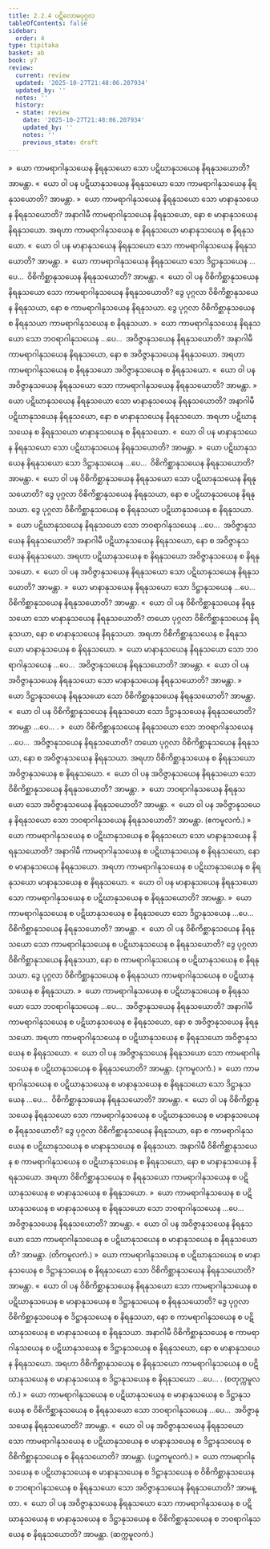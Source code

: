 ```yaml
---
title: 2.2.4 ပဋိလောမပုဂ္ဂလ
tableOfContents: false
sidebar:
  order: 4
type: tipitaka
basket: ab
book: y7
review:
  current: review
  updated: '2025-10-27T21:48:06.207934'
  updated_by: ''
  notes: ''
  history:
  - state: review
    date: '2025-10-27T21:48:06.207934'
    updated_by: ''
    notes: ''
    previous_state: draft
---
```



<ReviewStatus review={frontmatter.review} showDetails={true} />

<HypothesisAnnotation frontmatter={frontmatter} />

<DynamicBreadcrumb />

<Division number="99" book="y7" e="ch" v="34" p="123">

<Paragraph number="682" book="y7">
»  ယော ကာမရာဂါနုသယေန နိရနုသယော သော ပဋိဃာနုသယေန နိရနုသယောတိ? အာမန္တာ.
</Paragraph>

<Paragraph number="683" book="y7">
«  ယော ဝါ ပန ပဋိဃာနုသယေန နိရနုသယော သော ကာမရာဂါနုသယေန နိရနုသယောတိ? အာမန္တာ.
</Paragraph>

<Paragraph number="684" book="y7">
»  ယော ကာမရာဂါနုသယေန နိရနုသယော သော မာနာနုသယေန နိရနုသယောတိ?
</Paragraph>

<Paragraph number="685" book="y7">
အနာဂါမီ ကာမရာဂါနုသယေန နိရနုသယော, နော စ မာနာနုသယေန နိရနုသယော. အရဟာ ကာမရာဂါနုသယေန စ နိရနုသယော မာနာနုသယေန စ နိရနုသယော.
</Paragraph>

<Paragraph number="686" book="y7">
«  ယော ဝါ ပန မာနာနုသယေန နိရနုသယော သော ကာမရာဂါနုသယေန နိရနုသယောတိ? အာမန္တာ.
</Paragraph>

<Paragraph number="687" book="y7">
»  ယော ကာမရာဂါနုသယေန နိရနုသယော သော ဒိဋ္ဌာနုသယေန …ပေ…  ဝိစိကိစ္ဆာနုသယေန နိရနုသယောတိ? အာမန္တာ.
</Paragraph>

<Paragraph number="688" book="y7">
«  ယော ဝါ ပန ဝိစိကိစ္ဆာနုသယေန နိရနုသယော သော ကာမရာဂါနုသယေန နိရနုသယောတိ?
</Paragraph>

<Paragraph number="689" book="y7">
ဒွေ ပုဂ္ဂလာ ဝိစိကိစ္ဆာနုသယေန နိရနုသယာ, နော စ ကာမရာဂါနုသယေန နိရနုသယာ. ဒွေ ပုဂ္ဂလာ ဝိစိကိစ္ဆာနုသယေန စ နိရနုသယာ ကာမရာဂါနုသယေန စ နိရနုသယာ.
</Paragraph>

<Paragraph number="690" book="y7">
»  ယော ကာမရာဂါနုသယေန နိရနုသယော သော ဘဝရာဂါနုသယေန …ပေ…  အဝိဇ္ဇာနုသယေန နိရနုသယောတိ?
</Paragraph>

<Paragraph number="691" book="y7">
အနာဂါမီ ကာမရာဂါနုသယေန နိရနုသယော, နော စ အဝိဇ္ဇာနုသယေန နိရနုသယော. အရဟာ ကာမရာဂါနုသယေန စ နိရနုသယော အဝိဇ္ဇာနုသယေန စ နိရနုသယော.
</Paragraph>

<Paragraph number="692" book="y7">
«  ယော ဝါ ပန အဝိဇ္ဇာနုသယေန နိရနုသယော သော ကာမရာဂါနုသယေန နိရနုသယောတိ? အာမန္တာ.
</Paragraph>

</Division>
<Division number="100" book="y7" e="ch" v="34" p="124">

<Paragraph number="693" book="y7">
»  ယော ပဋိဃာနုသယေန နိရနုသယော သော မာနာနုသယေန နိရနုသယောတိ?
</Paragraph>

<Paragraph number="694" book="y7">
အနာဂါမီ ပဋိဃာနုသယေန နိရနုသယော, နော စ မာနာနုသယေန နိရနုသယော. အရဟာ ပဋိဃာနုသယေန စ နိရနုသယော မာနာနုသယေန စ နိရနုသယော.
</Paragraph>

<Paragraph number="695" book="y7">
«  ယော ဝါ ပန မာနာနုသယေန နိရနုသယော သော ပဋိဃာနုသယေန နိရနုသယောတိ? အာမန္တာ.
</Paragraph>

<Paragraph number="696" book="y7">
»  ယော ပဋိဃာနုသယေန နိရနုသယော သော ဒိဋ္ဌာနုသယေန …ပေ…  ဝိစိကိစ္ဆာနုသယေန နိရနုသယောတိ? အာမန္တာ.
</Paragraph>

<Paragraph number="697" book="y7">
«  ယော ဝါ ပန ဝိစိကိစ္ဆာနုသယေန နိရနုသယော သော ပဋိဃာနုသယေန နိရနုသယောတိ?
</Paragraph>

<Paragraph number="698" book="y7">
ဒွေ ပုဂ္ဂလာ ဝိစိကိစ္ဆာနုသယေန နိရနုသယာ, နော စ ပဋိဃာနုသယေန နိရနုသယာ. ဒွေ ပုဂ္ဂလာ ဝိစိကိစ္ဆာနုသယေန စ နိရနုသယာ ပဋိဃာနုသယေန စ နိရနုသယာ.
</Paragraph>

<Paragraph number="699" book="y7">
»  ယော ပဋိဃာနုသယေန နိရနုသယော သော ဘဝရာဂါနုသယေန …ပေ…  အဝိဇ္ဇာနုသယေန နိရနုသယောတိ?
</Paragraph>

<Paragraph number="700" book="y7">
အနာဂါမီ ပဋိဃာနုသယေန နိရနုသယော, နော စ အဝိဇ္ဇာနုသယေန နိရနုသယော. အရဟာ ပဋိဃာနုသယေန စ နိရနုသယော အဝိဇ္ဇာနုသယေန စ နိရနုသယော.
</Paragraph>

<Paragraph number="701" book="y7">
«  ယော ဝါ ပန အဝိဇ္ဇာနုသယေန နိရနုသယော သော ပဋိဃာနုသယေန နိရနုသယောတိ? အာမန္တာ.
</Paragraph>

</Division>
<Division number="101" book="y7" e="ch" v="34" p="125">

<Paragraph number="702" book="y7">
»  ယော မာနာနုသယေန နိရနုသယော သော ဒိဋ္ဌာနုသယေန …ပေ…  ဝိစိကိစ္ဆာနုသယေန နိရနုသယောတိ? အာမန္တာ.
</Paragraph>

<Paragraph number="703" book="y7">
«  ယော ဝါ ပန ဝိစိကိစ္ဆာနုသယေန နိရနုသယော သော မာနာနုသယေန နိရနုသယောတိ?
</Paragraph>

<Paragraph number="704" book="y7">
တယော ပုဂ္ဂလာ ဝိစိကိစ္ဆာနုသယေန နိရနုသယာ, နော စ မာနာနုသယေန နိရနုသယာ. အရဟာ ဝိစိကိစ္ဆာနုသယေန စ နိရနုသယော မာနာနုသယေန စ နိရနုသယော.
</Paragraph>

<Paragraph number="705" book="y7">
»  ယော မာနာနုသယေန နိရနုသယော သော ဘဝရာဂါနုသယေန …ပေ…  အဝိဇ္ဇာနုသယေန နိရနုသယောတိ? အာမန္တာ.
</Paragraph>

<Paragraph number="706" book="y7">
«  ယော ဝါ ပန အဝိဇ္ဇာနုသယေန နိရနုသယော သော မာနာနုသယေန နိရနုသယောတိ? အာမန္တာ.
</Paragraph>

</Division>
<Division number="102" book="y7" e="ch" v="34" p="125">

<Paragraph number="707" book="y7">
»  ယော ဒိဋ္ဌာနုသယေန နိရနုသယော သော ဝိစိကိစ္ဆာနုသယေန နိရနုသယောတိ? အာမန္တာ.
</Paragraph>

<Paragraph number="708" book="y7">
«  ယော ဝါ ပန ဝိစိကိစ္ဆာနုသယေန နိရနုသယော သော ဒိဋ္ဌာနုသယေန နိရနုသယောတိ? အာမန္တာ …ပေ… .
</Paragraph>

</Division>
<Division number="103" book="y7" e="ch" v="34" p="125">

<Paragraph number="709" book="y7">
»  ယော ဝိစိကိစ္ဆာနုသယေန နိရနုသယော သော ဘဝရာဂါနုသယေန …ပေ…  အဝိဇ္ဇာနုသယေန နိရနုသယောတိ?
</Paragraph>

<Paragraph number="710" book="y7">
တယော ပုဂ္ဂလာ ဝိစိကိစ္ဆာနုသယေန နိရနုသယာ, နော စ အဝိဇ္ဇာနုသယေန နိရနုသယာ. အရဟာ ဝိစိကိစ္ဆာနုသယေန စ နိရနုသယော အဝိဇ္ဇာနုသယေန စ နိရနုသယော.
</Paragraph>

<Paragraph number="711" book="y7">
«  ယော ဝါ ပန အဝိဇ္ဇာနုသယေန နိရနုသယော သော ဝိစိကိစ္ဆာနုသယေန နိရနုသယောတိ? အာမန္တာ.
</Paragraph>

</Division>
<Division number="104" book="y7" e="ch" v="34" p="125">

<Paragraph number="712" book="y7">
»  ယော ဘဝရာဂါနုသယေန နိရနုသယော သော အဝိဇ္ဇာနုသယေန နိရနုသယောတိ? အာမန္တာ.
</Paragraph>

<Paragraph number="713" book="y7">
«  ယော ဝါ ပန အဝိဇ္ဇာနုသယေန နိရနုသယော သော ဘဝရာဂါနုသယေန နိရနုသယောတိ? အာမန္တာ. (ဧကမူလကံ.)
</Paragraph>

</Division>
<Division number="105" book="y7" e="ch" v="34" p="125">

<Paragraph number="714" book="y7">
»  ယော ကာမရာဂါနုသယေန စ ပဋိဃာနုသယေန စ နိရနုသယော သော မာနာနုသယေန နိရနုသယောတိ?
</Paragraph>

<Paragraph number="715" book="y7">
အနာဂါမီ ကာမရာဂါနုသယေန စ ပဋိဃာနုသယေန စ နိရနုသယော, နော စ မာနာနုသယေန နိရနုသယော. အရဟာ ကာမရာဂါနုသယေန စ ပဋိဃာနုသယေန စ နိရနုသယော မာနာနုသယေန စ နိရနုသယော.
</Paragraph>

<Paragraph number="716" book="y7">
«  ယော ဝါ ပန မာနာနုသယေန နိရနုသယော သော ကာမရာဂါနုသယေန စ ပဋိဃာနုသယေန စ နိရနုသယောတိ? အာမန္တာ.
</Paragraph>

<Paragraph number="717" book="y7">
»  ယော ကာမရာဂါနုသယေန စ ပဋိဃာနုသယေန စ နိရနုသယော သော ဒိဋ္ဌာနုသယေန …ပေ…  ဝိစိကိစ္ဆာနုသယေန နိရနုသယောတိ? အာမန္တာ.
</Paragraph>

<Paragraph number="718" book="y7">
«  ယော ဝါ ပန ဝိစိကိစ္ဆာနုသယေန နိရနုသယော သော ကာမရာဂါနုသယေန စ ပဋိဃာနုသယေန စ နိရနုသယောတိ?
</Paragraph>

<Paragraph number="719" book="y7">
ဒွေ ပုဂ္ဂလာ ဝိစိကိစ္ဆာနုသယေန နိရနုသယာ, နော စ ကာမရာဂါနုသယေန စ ပဋိဃာနုသယေန စ နိရနုသယာ. ဒွေ ပုဂ္ဂလာ ဝိစိကိစ္ဆာနုသယေန စ နိရနုသယာ ကာမရာဂါနုသယေန စ ပဋိဃာနုသယေန စ နိရနုသယာ.
</Paragraph>

<Paragraph number="720" book="y7">
»  ယော ကာမရာဂါနုသယေန စ ပဋိဃာနုသယေန စ နိရနုသယော သော ဘဝရာဂါနုသယေန …ပေ…  အဝိဇ္ဇာနုသယေန နိရနုသယောတိ?
</Paragraph>

<Paragraph number="721" book="y7">
အနာဂါမီ ကာမရာဂါနုသယေန စ ပဋိဃာနုသယေန စ နိရနုသယော, နော စ အဝိဇ္ဇာနုသယေန နိရနုသယော. အရဟာ ကာမရာဂါနုသယေန စ ပဋိဃာနုသယေန စ နိရနုသယော အဝိဇ္ဇာနုသယေန စ နိရနုသယော.
</Paragraph>

<Paragraph number="722" book="y7">
«  ယော ဝါ ပန အဝိဇ္ဇာနုသယေန နိရနုသယော သော ကာမရာဂါနုသယေန စ ပဋိဃာနုသယေန စ နိရနုသယောတိ? အာမန္တာ. (ဒုကမူလကံ.)
</Paragraph>

</Division>
<Division number="106" book="y7" e="ch" v="34" p="126">

<Paragraph number="723" book="y7">
»  ယော ကာမရာဂါနုသယေန စ ပဋိဃာနုသယေန စ မာနာနုသယေန စ နိရနုသယော သော ဒိဋ္ဌာနုသယေန …ပေ…  ဝိစိကိစ္ဆာနုသယေန နိရနုသယောတိ? အာမန္တာ.
</Paragraph>

<Paragraph number="724" book="y7">
«  ယော ဝါ ပန ဝိစိကိစ္ဆာနုသယေန နိရနုသယော သော ကာမရာဂါနုသယေန စ ပဋိဃာနုသယေန စ မာနာနုသယေန စ နိရနုသယောတိ?
</Paragraph>

<Paragraph number="725" book="y7">
ဒွေ ပုဂ္ဂလာ ဝိစိကိစ္ဆာနုသယေန နိရနုသယာ, နော စ ကာမရာဂါနုသယေန စ ပဋိဃာနုသယေန စ မာနာနုသယေန စ နိရနုသယာ. အနာဂါမီ ဝိစိကိစ္ဆာနုသယေန စ ကာမရာဂါနုသယေန စ ပဋိဃာနုသယေန စ နိရနုသယော, နော စ မာနာနုသယေန နိရနုသယော. အရဟာ ဝိစိကိစ္ဆာနုသယေန စ နိရနုသယော ကာမရာဂါနုသယေန စ ပဋိဃာနုသယေန စ မာနာနုသယေန စ နိရနုသယော.
</Paragraph>

<Paragraph number="726" book="y7">
»  ယော ကာမရာဂါနုသယေန စ ပဋိဃာနုသယေန စ မာနာနုသယေန စ နိရနုသယော သော ဘဝရာဂါနုသယေန …ပေ…  အဝိဇ္ဇာနုသယေန နိရနုသယောတိ? အာမန္တာ.
</Paragraph>

<Paragraph number="727" book="y7">
«  ယော ဝါ ပန အဝိဇ္ဇာနုသယေန နိရနုသယော သော ကာမရာဂါနုသယေန စ ပဋိဃာနုသယေန စ မာနာနုသယေန စ နိရနုသယောတိ? အာမန္တာ. (တိကမူလကံ.)
</Paragraph>

</Division>
<Division number="107" book="y7" e="ch" v="34" p="127">

<Paragraph number="728" book="y7">
»  ယော ကာမရာဂါနုသယေန စ ပဋိဃာနုသယေန စ မာနာနုသယေန စ ဒိဋ္ဌာနုသယေန စ နိရနုသယော သော ဝိစိကိစ္ဆာနုသယေန နိရနုသယောတိ? အာမန္တာ.
</Paragraph>

<Paragraph number="729" book="y7">
«  ယော ဝါ ပန ဝိစိကိစ္ဆာနုသယေန နိရနုသယော သော ကာမရာဂါနုသယေန စ ပဋိဃာနုသယေန စ မာနာနုသယေန စ ဒိဋ္ဌာနုသယေန စ နိရနုသယောတိ?
</Paragraph>

<Paragraph number="730" book="y7">
ဒွေ ပုဂ္ဂလာ ဝိစိကိစ္ဆာနုသယေန စ ဒိဋ္ဌာနုသယေန စ နိရနုသယာ, နော စ ကာမရာဂါနုသယေန စ ပဋိဃာနုသယေန စ မာနာနုသယေန စ နိရနုသယာ. အနာဂါမီ ဝိစိကိစ္ဆာနုသယေန စ ကာမရာဂါနုသယေန စ ပဋိဃာနုသယေန စ ဒိဋ္ဌာနုသယေန စ နိရနုသယော, နော စ မာနာနုသယေန နိရနုသယော. အရဟာ ဝိစိကိစ္ဆာနုသယေန စ နိရနုသယော ကာမရာဂါနုသယေန စ ပဋိဃာနုသယေန စ မာနာနုသယေန စ ဒိဋ္ဌာနုသယေန စ နိရနုသယော …ပေ… . (စတုက္ကမူလကံ.)
</Paragraph>

</Division>
<Division number="108" book="y7" e="ch" v="34" p="127">

<Paragraph number="731" book="y7">
»  ယော ကာမရာဂါနုသယေန စ ပဋိဃာနုသယေန စ မာနာနုသယေန စ ဒိဋ္ဌာနုသယေန စ ဝိစိကိစ္ဆာနုသယေန စ နိရနုသယော သော ဘဝရာဂါနုသယေန …ပေ…  အဝိဇ္ဇာနုသယေန နိရနုသယောတိ? အာမန္တာ.
</Paragraph>

<Paragraph number="732" book="y7">
«  ယော ဝါ ပန အဝိဇ္ဇာနုသယေန နိရနုသယော သော ကာမရာဂါနုသယေန စ ပဋိဃာနုသယေန စ မာနာနုသယေန စ ဒိဋ္ဌာနုသယေန စ ဝိစိကိစ္ဆာနုသယေန စ နိရနုသယောတိ? အာမန္တာ. (ပဉ္စကမူလကံ.)
</Paragraph>

</Division>
<Division number="109" book="y7" e="ch" v="34" p="127">

<Paragraph number="733" book="y7">
»  ယော ကာမရာဂါနုသယေန စ ပဋိဃာနုသယေန စ မာနာနုသယေန စ ဒိဋ္ဌာနုသယေန စ ဝိစိကိစ္ဆာနုသယေန စ ဘဝရာဂါနုသယေန စ နိရနုသယော သော အဝိဇ္ဇာနုသယေန နိရနုသယောတိ? အာမန္တာ.
</Paragraph>

<Paragraph number="734" book="y7">
«  ယော ဝါ ပန အဝိဇ္ဇာနုသယေန နိရနုသယော သော ကာမရာဂါနုသယေန စ ပဋိဃာနုသယေန စ မာနာနုသယေန စ ဒိဋ္ဌာနုသယေန စ ဝိစိကိစ္ဆာနုသယေန စ ဘဝရာဂါနုသယေန စ နိရနုသယောတိ? အာမန္တာ. (ဆက္ကမူလကံ.)
</Paragraph>
</Division>